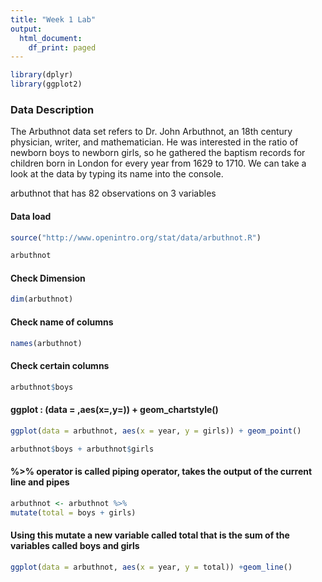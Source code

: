 ```yaml
---
title: "Week 1 Lab"
output:
  html_document:
    df_print: paged
---
```




```r
library(dplyr)
library(ggplot2)
```

### Data Description
The Arbuthnot data set refers to Dr. John Arbuthnot, an 18th century physician, writer, and mathematician. He was interested in the ratio of newborn boys to newborn girls, so he gathered the baptism records for children born in London for every year from 1629 to 1710. We can take a look at the data by typing its name into the console.

arbuthnot that has 82 observations on 3 variables

#### Data load
```r
source("http://www.openintro.org/stat/data/arbuthnot.R")
```
```r
arbuthnot
```

#### Check Dimension
```r
dim(arbuthnot)
```

#### Check name of columns
```r
names(arbuthnot)
```

#### Check certain columns
```r
arbuthnot$boys
```

#### ggplot : (data = ,aes(x=,y=)) + geom_chartstyle()
```r
ggplot(data = arbuthnot, aes(x = year, y = girls)) + geom_point()
```

```r
arbuthnot$boys + arbuthnot$girls
```

#### %>% operator is called piping operator, takes the output of the current line and pipes
```r
arbuthnot <- arbuthnot %>%
mutate(total = boys + girls)
```

#### Using this mutate a new variable called total that is the sum of the variables called boys and girls
```r
ggplot(data = arbuthnot, aes(x = year, y = total)) +geom_line()
```

